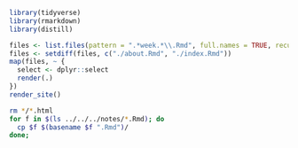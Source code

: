 
```r
library(tidyverse)
library(rmarkdown)
library(distill)

files <- list.files(pattern = ".*week.*\\.Rmd", full.names = TRUE, recursive = TRUE)
files <- setdiff(files, c("./about.Rmd", "./index.Rmd"))
map(files, ~ {
  select <- dplyr::select
  render(.)
})
render_site()
```

```sh
rm */*.html
for f in $(ls ../../../notes/*.Rmd); do
  cp $f $(basename $f ".Rmd")/
done;
```